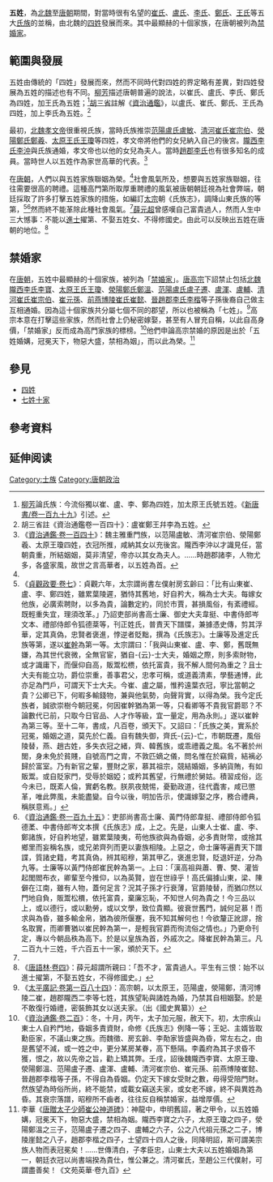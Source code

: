 '''五姓'''，為[[北魏|北魏]]至[[唐朝|唐朝]]期間，對當時很有名望的[[崔氏|崔氏]]、[[盧氏|盧氏]]、[[李氏|李氏]]、[[鄭氏|鄭氏]]、[[王氏|王氏]]等五大[[氏族|氏族]]的並稱，由北魏的[[四姓|四姓]]發展而來。其中最顯赫的十個家族，在唐朝被列為[[禁婚家|禁婚家]]。

== 範圍與發展 ==
五姓由傳統的「四姓」發展而來，然而不同時代對四姓的界定略有差異，對四姓發展為五姓的描述也有不同。[[柳芳_(唐朝)|柳芳]]描述唐朝普遍的說法，以崔氏、盧氏、李氏、鄭氏為四姓，加王氏為五姓；<ref>[[柳芳_(唐朝)|柳芳]]論氏族：今流俗獨以崔、盧、李、鄭為四姓，加太原王氏號五姓。《[[s:新唐書/卷199|新唐書/卷一百九十九]]》引述。</ref>[[胡三省|胡三省]]註解《[[資治通鑑|資治通鑑]]》，以盧氏、崔氏、鄭氏、王氏為四姓，加上李氏為五姓。<ref>胡三省註《資治通鑑卷一百四十》：盧崔鄭王幷李為五姓。</ref>

最初，[[北魏|北魏]][[魏孝文帝|孝文帝]]很重視氏族，當時氏族推崇[[范陽盧氏|范陽盧氏]][[盧敏|盧敏]]、[[清河崔氏|清河崔氏]][[崔宗伯|崔宗伯]]、[[滎陽鄭氏|滎陽鄭氏]][[鄭羲|鄭羲]]、[[太原王氏|太原王氏]][[王瓊|王瓊]]等四姓，孝文帝將他們的女兒納入自己的後宮。[[隴西李氏|隴西李氏]][[李沖|李沖]]與氏族通婚，孝文帝也以他的女兒為夫人。當時[[趙郡李氏|趙郡李氏]]也有很多知名的成員。當時世人以五姓作為家世高華的代表。<ref>《[[s:資治通鑑/卷140|資治通鑑‧卷一百四十]]》：魏主雅重門族，以范陽盧敏、清河崔宗伯、滎陽鄭羲、太原王瓊四姓，衣冠所推，咸納其女以充後宮。隴西李沖以才識見任，當朝貴重，所結姻姻，莫非清望，帝亦以其女為夫人。......時趙郡諸李，人物尤多，各盛家風，故世之言高華者，以五姓為首。</ref>

在[[唐朝|唐朝]]，人們以與五姓家族聯姻為榮。<ref name=李華碑 />社會風氣所及，想要與五姓家族聯姻，往往需要很高的聘禮。這種高門第所取厚重聘禮的風氣被唐朝朝廷視為社會弊端，朝廷採取了許多打擊五姓家族的措施，如編訂[[唐太宗|太宗]]朝《氏族志》，調降山東氏族的等第，<ref>《[[s:貞觀政要/卷07|貞觀政要‧卷七]]》：貞觀六年，太宗謂尚書左僕射房玄齡曰：「比有山東崔、盧、李、鄭四姓，雖累葉陵遲，猶恃其舊地，好自矜大，稱為士大夫。每嫁女他族，必廣索聘財，以多為貴，論數定約，同於市賈，甚損風俗，有紊禮經。既輕重失宜，理須改革。」乃詔吏部尚書高士廉、御史大夫韋挺、中書侍郎岑文本、禮部侍郎令狐德棻等，刊正姓氏，普責天下譜牒，兼據憑史傳，剪其浮華，定其真偽，忠賢者褒進，悖逆者貶黜，撰為《氏族志》。士廉等及進定氏族等第，遂以[[崔幹|崔幹]]為第一等。太宗謂曰：「我與山東崔、盧、李、鄭，舊既無嫌，為其世代衰微，全無官宦，猶自-{云}-士大夫，婚姻之際，則多索財物，或才識庸下，而偃仰自高，販鬻松槚，依托富貴，我不解人間何為重之？且士大夫有能立功，爵位崇重，善事君父，忠孝可稱，或道義清素，學藝通博，此亦足為門戶，可謂天下士大夫。今崔、盧之屬，惟矜遠葉衣冠，寧比當朝之貴？公卿已下，何暇多輸錢物，兼與他氣勢，向聲背實，以得為榮。我今定氏族者，誠欲崇樹今朝冠冕，何因崔幹猶為第一等，只看卿等不貴我官爵耶？不論數代已前，只取今日官品、人才作等級，宜一量定，用為永則。」遂以崔幹為第三等。至十二年，書成，凡百卷，頒天下。又詔曰：「氏族之美，實系於冠冕，婚姻之道，莫先於仁義。自有魏失御，齊氏-{云}-亡，市朝既遷，風俗陵替，燕、趙古姓，多失衣冠之緒，齊、韓舊族，或乖禮義之風。名不著於州閭，身未免於貧賤，自號高門之胄，不敦匹嫡之儀，問名惟在於竊貲，結褵必歸於富室。乃有新官之輩，豐財之家，慕其祖宗，競結婚姻，多納貨賄，有如販鬻。或自貶家門，受辱於姻婭；或矜其舊望，行無禮於舅姑。積習成俗，迄今未已，既紊人倫，實虧名教。朕夙夜兢惕，憂勤政道，往代蠹害，咸已懲革，唯此弊風，未能盡變。自今以後，明加告示，使識嫁娶之序，務合禮典，稱朕意焉。」</ref><ref name="通鑑195">《[[s:資治通鑑/卷195|資治通鑑‧卷一百九十五]]》：吏部尚書高士廉、黃門侍郎韋挺、禮部侍郎令狐德葇、中書侍郎岑文本撰《氏族志》成，上之。先是，山東人士崔、盧、李、鄭諸族，好自矜地望，雖累葉陵夷，苟他族欲與為昏姻，必多責財幣，或捨其鄉里而妄稱名族，或兄弟齊列而更以妻族相陵。上惡之，命士廉等遍責天下譜諜，質諸史籍，考其真偽，辨其昭穆，第其甲乙，褒進忠賢，貶退奸逆，分為九等。士廉等以黃門侍郎崔民幹為第一。上曰：「漢高祖與蕭、曹、樊、灌皆起閭閻布衣，卿輩至今推仰，以為英賢，豈在世祿乎！高氏偏據山東，梁、陳僻在江南，雖有人物，蓋何足言？況其子孫才行衰薄，官爵陵替，而猶卬然以門地自負，販鬻松檟，依托富貴，棄廉忘恥，不知世人何為貴之！今三品以上，或以德行，或以勳勞，或以文學，致位貴顯。彼衰世舊門，誠何足慕！而求與為昏，雖多輸金帛，猶為彼所偃蹇，我不知其解何也！今欲釐正訛謬，捨名取實，而卿曹猶以崔民幹為第一，是輕我官爵而徇流俗之情也。」乃更命刊定，專以今朝品秩為高下。於是以皇族為首，外戚次之。降崔民幹為第三。凡二百九十三姓，千六百五十一家，頒於天下。</ref>然而終不能革除此種社會風氣。<ref name=通鑑200 />[[薛元超|薛元超]]曾感嘆自己富貴過人，然而人生中三大憾事：不能以[[進士|進士]]擢第、不娶五姓女、不得修國史。由此可以反映出五姓在唐朝的地位。<ref>《[[s:唐語林/卷四|唐語林‧卷四]]》：薛元超謂所親曰：「吾不才，富貴過人。平生有三恨：始不以進士擢第，不娶五姓女，不得修國史。」</ref>

== 禁婚家 ==
{{main|七姓十家}}
在[[唐朝|唐朝]]，五姓中最顯赫的十個家族，被列為「[[禁婚家|禁婚家]]」。[[唐高宗|唐高宗]]下詔禁止包括[[北魏|北魏]][[隴西李氏|隴西李氏]][[李寶|李寶]]、[[太原王氏|太原王氏]][[王瓊|王瓊]]、[[滎陽鄭氏|滎陽鄭氏]][[鄭溫_(後燕)|鄭溫]]、[[范陽盧氏|范陽盧氏]][[盧子遷|盧子遷]]、[[盧渾|盧渾]]、[[盧輔|盧輔]]、[[清河崔氏|清河崔氏]][[崔宗伯|崔宗伯]]、[[崔元孫|崔元孫]]、[[前燕|前燕]][[博陵崔氏|博陵崔氏]][[崔懿|崔懿]]、[[晉|晉]][[趙郡李氏|趙郡李氏]][[李楷|李楷]]等子孫後裔自己做主互相通婚。因為這十個家族共分屬七個不同的郡望，所以也被稱為「七姓」。<ref>《[[s:太平廣記/卷第184|太平廣記‧卷第一百八十四]]》：高宗朝，以太原王，范陽盧，滎陽鄭，清河博陵二崔，趙郡隴西二李等七姓，其族望恥與諸姓為婚，乃禁其自相姻娶。於是不敢復行婚禮，密裝飾其女以送夫家。（出《國史異纂》）</ref>高宗本意在打擊這些家族，然而社會上仍秘密嫁娶，甚至有人冒充自稱，以此自高身價，「禁婚家」反而成為高門家族的標榜。<ref name=通鑑200>《[[s:資治通鑑/卷200|資治通鑑‧卷二百]]》：冬，十月，丙午，太子加元服，赦天下。初，太宗疾山東士人自矜門地，昏姻多責資財，命修《氏族志》例降一等；王妃、主婿皆取勳臣家，不議山東之族。而魏徵、房玄齡、李勣家皆盛與為昏，常左右之，由是舊望不減，或一姓之中，更分某房某眷，高下懸隔。李義府為其子求昏不獲，恨之，故以先帝之旨，勸上矯其弊。壬戌，詔後魏隴西李寶、太原王瓊、滎陽鄭溫、范陽盧子遷、盧渾、盧輔、清河崔宗伯、崔元孫、前燕博陵崔懿、晉趙郡李楷等子孫，不得自為昏姻。仍定天下嫁女受財之數，毋得受陪門財。然族望為時俗所尚，終不能禁，或載女竊送夫家，或女老不嫁，終不與異姓為昏。其衰宗落譜，昭穆所不齒者，往往反自稱禁婚家，益增厚價。</ref>他們申論高宗禁婚的原因是出於「五姓婚媾，冠冕天下，物惡大盛，禁相為姻」，而以此為榮。<ref name=李華碑>李華《[[s:唐贈太子少師崔公神道碑|唐贈太子少師崔公神道碑]]》：神龍中，申明舊詔，著之甲令，以五姓婚媾，冠冕天下，物惡大盛，禁相為姻。隴西李寶之六子，太原王瓊之四子，滎陽鄭溫之三子，范陽盧子遷之四子、盧輔之六子，公之八代祖元孫之二子，博陵崖懿之八子，趙郡李楷之四子，士望四十四人之後，同降明詔，斯可謂美宗族人物而表冠冕矣！......世傳清白，子孝臣忠，山東士大夫以五姓婚姻為第一，朝廷衣冠以尚書端揆為貴仕，惟公兼之。清河崔氏，至趙公三代僕射，可謂盡善矣！《文苑英華‧卷九百》</ref>

== 參見 ==
* [[四姓|四姓]]
* [[七姓十家|七姓十家]]

== 參考資料 ==
{{reflist}}

== 延伸阅读 ==
{{Wikisource further reading}}

[[Category:士族|Category:士族]]
[[Category:唐朝政治|Category:唐朝政治]]